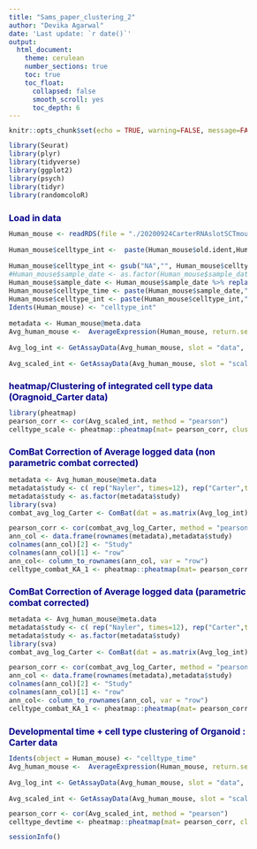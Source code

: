```yaml
---
title: "Sams_paper_clustering_2"
author: "Devika Agarwal"
date: 'Last update: `r date()`'
output:
  html_document:
    theme: cerulean
    number_sections: true
    toc: true
    toc_float:
      collapsed: false
      smooth_scroll: yes
      toc_depth: 6
---
```

<style type="text/css">

body{ /* Normal  */
      font-size: 12px;
  }
td {  /* Table  */
  font-size: 10px;
}
h1.title {
  font-size: 18px;
  color: DarkRed;
}
h1 { /* Header 1 */
  font-size: 16px;
  color: DarkBlue;
}
h2 { /* Header 2 */
    font-size: 16px;
  color: DarkBlue;
}
h3 { /* Header 3 */
  font-size: 14px;
  font-family: "Times New Roman", Times, serif;
  color: DarkBlue;
}
code.r{ /* Code block */
    font-size: 12px;
}
pre { /* Code block - determines code spacing between lines */
    font-size: 14px;
}
</style>

```r
knitr::opts_chunk$set(echo = TRUE, warning=FALSE, message=FALSE)
```



```r
library(Seurat)
library(plyr)
library(tidyverse)
library(ggplot2)
library(psych)
library(tidyr)
library(randomcoloR)
```

# Load in data

```r
Human_mouse <- readRDS(file = "./20200924CarterRNAslotSCTmouseganoidsFIG.rds")

Human_mouse$celltype_int <-  paste(Human_mouse$old.ident,Human_mouse$cell_type,sep="")

Human_mouse$celltype_int <- gsub("NA","", Human_mouse$celltype_int)
#Human_mouse$sample_date <- as.factor(Human_mouse$sample_date)
Human_mouse$sample_date <- Human_mouse$sample_date %>% replace_na("D90")
Human_mouse$celltype_time <- paste(Human_mouse$sample_date,"_",Human_mouse$celltype_int,sep="")
Human_mouse$celltype_int <- paste(Human_mouse$celltype_int,"_",Human_mouse$dataset,sep="")
Idents(Human_mouse) <- "celltype_int"

metadata <- Human_mouse@meta.data
Avg_human_mouse <-  AverageExpression(Human_mouse, return.seurat = T,)

Avg_log_int <- GetAssayData(Avg_human_mouse, slot = "data", assay = "integrated")

Avg_scaled_int <- GetAssayData(Avg_human_mouse, slot = "scale.data", assay = "integrated")
```


# heatmap/Clustering of integrated cell type data (Oragnoid_Carter data)

```r
library(pheatmap)
pearson_corr <- cor(Avg_scaled_int, method = "pearson")
celltype_scale <- pheatmap::pheatmap(mat= pearson_corr, clustering_method = "ward.D2", fontsize = 5)
```

## ComBat Correction of Average logged data (non parametric combat corrected)

```r
metadata <- Avg_human_mouse@meta.data 
metadata$study <- c( rep("Nayler", times=12), rep("Carter",times=15))
metadata$study <- as.factor(metadata$study)
library(sva)
combat_avg_log_Carter <- ComBat(dat = as.matrix(Avg_log_int), batch = metadata$study, par.prior = F)
```

```r
pearson_corr <- cor(combat_avg_log_Carter, method = "pearson")
ann_col <- data.frame(rownames(metadata),metadata$study)
colnames(ann_col)[2] <- "Study"
colnames(ann_col)[1] <- "row"
ann_col<- column_to_rownames(ann_col, var = "row")
celltype_combat_KA_1 <- pheatmap::pheatmap(mat= pearson_corr, clustering_method = "ward.D2", annotation_col = ann_col, fontsize = 6)
```


## ComBat Correction of Average logged data (parametric combat corrected)

```r
metadata <- Avg_human_mouse@meta.data 
metadata$study <- c( rep("Nayler", times=12), rep("Carter",times=15))
metadata$study <- as.factor(metadata$study)
library(sva)
combat_avg_log_Carter <- ComBat(dat = as.matrix(Avg_log_int), batch = metadata$study, par.prior = T)
```

```r
pearson_corr <- cor(combat_avg_log_Carter, method = "pearson")
ann_col <- data.frame(rownames(metadata),metadata$study)
colnames(ann_col)[2] <- "Study"
colnames(ann_col)[1] <- "row"
ann_col<- column_to_rownames(ann_col, var = "row")
celltype_combat_KA_1 <- pheatmap::pheatmap(mat= pearson_corr, clustering_method = "ward.D2", annotation_col = ann_col, fontsize = 6)
```









# Developmental time + cell type clustering of Organoid : Carter data

```r
Idents(object = Human_mouse) <- "celltype_time"
Avg_human_mouse <-  AverageExpression(Human_mouse, return.seurat = T,)

Avg_log_int <- GetAssayData(Avg_human_mouse, slot = "data", assay = "integrated")

Avg_scaled_int <- GetAssayData(Avg_human_mouse, slot = "scale.data", assay = "integrated")
```

```r
pearson_corr <- cor(Avg_scaled_int, method = "pearson")
celltype_devtime <- pheatmap::pheatmap(mat= pearson_corr, clustering_method = "ward.D2", fontsize = 6, treeheight_col = 30, treeheight_row = 30)
```



```r
sessionInfo()
```

